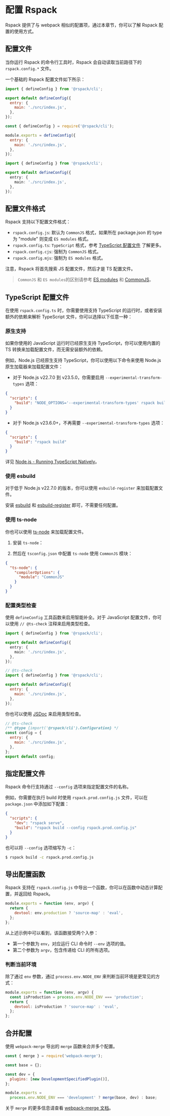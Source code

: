 
# 配置 Rspack

Rspack 提供了与 webpack 相似的配置项，通过本章节，你可以了解 Rspack 配置的使用方式。

## 配置文件

当你运行 Rspack 的命令行工具时，Rspack 会自动读取当前路径下的 `rspack.config.*` 文件。

一个基础的 Rspack 配置文件如下所示：

<Tabs>
  <Tab label="ESM">

```js title="rspack.config.mjs"
import { defineConfig } from '@rspack/cli';

export default defineConfig({
  entry: {
    main: './src/index.js',
  },
});
```

  </Tab>
  <Tab label="CJS">

```js title="rspack.config.js"
const { defineConfig } = require('@rspack/cli');

module.exports = defineConfig({
  entry: {
    main: './src/index.js',
  },
});
```

  </Tab>
  <Tab label="TypeScript">

```ts title="rspack.config.ts"
import { defineConfig } from '@rspack/cli';

export default defineConfig({
  entry: {
    main: './src/index.js',
  },
});
```

  </Tab>
</Tabs>

## 配置文件格式

Rspack 支持以下配置文件格式：

- `rspack.config.js`: 默认为 `CommonJS` 格式，如果所在 package.json 的 type 为 "module" 则变成 `ES modules` 格式。
- `rspack.config.ts`: `TypeScript` 格式，参考 [TypeScript 配置文件](#typescript-配置文件) 了解更多。
- `rspack.config.cjs`: 强制为 `CommonJS` 格式。
- `rspack.config.mjs`: 强制为 `ES modules` 格式。

注意，Rspack 将首先搜索 JS 配置文件，然后才是 TS 配置文件。

> `CommonJS` 和 `ES modules`的区别请参考 [ES modules](https://nodejs.org/api/esm.html#modules-ecmascript-modules) 和 [CommonJS](https://nodejs.org/api/modules.html)。

## TypeScript 配置文件

在使用 `rspack.config.ts` 时，你需要使用支持 TypeScript 的运行时，或者安装额外的依赖来解析 TypeScript 文件，你可以选择以下任意一种：

### 原生支持

如果你使用的 JavaScript 运行时已经原生支持 TypeScript，你可以使用内置的 TS 转换来加载配置文件，而无需安装额外的依赖。

例如，Node.js 已经原生支持 TypeScript，你可以使用以下命令来使用 Node.js 原生加载器来加载配置文件：

- 对于 Node.js v22.7.0 到 v23.5.0，你需要启用 `--experimental-transform-types` 选项：

```json title="package.json"
{
  "scripts": {
    "build": "NODE_OPTIONS='--experimental-transform-types' rspack build"
  }
}
```

- 对于 Node.js v23.6.0+，不再需要 `--experimental-transform-types` 选项：

```json title="package.json"
{
  "scripts": {
    "build": "rspack build"
  }
}
```

详见 [Node.js - Running TypeScript Natively](https://nodejs.org/en/learn/typescript/run-natively#running-typescript-natively)。

### 使用 esbuild

对于低于 Node.js v22.7.0 的版本，你可以使用 `esbuild-register` 来加载配置文件。

安装 [esbuild](https://npmjs.com/package/esbuild) 和 [esbuild-register](https://npmjs.com/package/esbuild-register) 即可，不需要任何配置。

<PackageManagerTabs command="add esbuild esbuild-register -D" />

### 使用 ts-node

你也可以使用 [ts-node](https://npmjs.com/package/ts-node) 来加载配置文件。

1. 安装 `ts-node`：

<PackageManagerTabs command="add ts-node -D" />

2. 然后在 `tsconfig.json` 中配置 `ts-node` 使用 `CommonJS` 模块：

```json title="tsconfig.json"
{
  "ts-node": {
    "compilerOptions": {
      "module": "CommonJS"
    }
  }
}
```

### 配置类型检查

使用 `defineConfig` 工具函数来启用智能补全。对于 JavaScript 配置文件，你可以使用 `// @ts-check` 注释来启用类型检查。

<Tabs>
  <Tab label="TypeScript">

```ts title="rspack.config.ts"
import { defineConfig } from '@rspack/cli';

export default defineConfig({
  entry: {
    main: './src/index.js',
  },
});
```

  </Tab>
  <Tab label="JavaScript">

```js title="rspack.config.mjs"
// @ts-check
import { defineConfig } from '@rspack/cli';

export default defineConfig({
  entry: {
    main: './src/index.js',
  },
});
```

  </Tab>
</Tabs>

你也可以使用 [JSDoc](https://jsdoc.app/) 来启用类型检查。

```js title="rspack.config.mjs"
// @ts-check
/** @type {import('@rspack/cli').Configuration} */
const config = {
  entry: {
    main: './src/index.js',
  },
};
export default config;
```

## 指定配置文件

Rspack 命令行支持通过 `--config` 选项来指定配置文件的名称。

例如，你需要在执行 build 时使用 `rspack.prod.config.js` 文件，可以在 `package.json` 中添加如下配置：

```json title="package.json"
{
  "scripts": {
    "dev": "rspack serve",
    "build": "rspack build --config rspack.prod.config.js"
  }
}
```

也可以将 `--config` 选项缩写为 `-c`：

```bash
$ rspack build -c rspack.prod.config.js
```

## 导出配置函数

Rspack 支持在 `rspack.config.js` 中导出一个函数，你可以在函数中动态计算配置，并返回给 Rspack。

```js title="rspack.config.js"
module.exports = function (env, argv) {
  return {
    devtool: env.production ? 'source-map' : 'eval',
  };
};
```

从上述示例中可以看到，该函数接受两个入参：

- 第一个参数为 `env`，对应运行 CLI 命令时 `--env` 选项的值。
- 第二个参数为 `argv`，包含传递给 CLI 的所有选项。

### 判断当前环境

除了通过 `env` 参数，通过 `process.env.NODE_ENV` 来判断当前环境是更常见的方式：

```js title="rspack.config.js"
module.exports = function (env, argv) {
  const isProduction = process.env.NODE_ENV === 'production';
  return {
    devtool: isProduction ? 'source-map' : 'eval',
  };
};
```

## 合并配置

使用 `webpack-merge` 导出的 `merge` 函数来合并多个配置。

```js title="rspack.config.js"
const { merge } = require('webpack-merge');

const base = {};

const dev = {
  plugins: [new DevelopmentSpecifiedPlugin()],
};

module.exports =
  process.env.NODE_ENV === 'development' ? merge(base, dev) : base;
```

关于 `merge` 的更多信息请查看 [webpack-merge 文档](https://npmjs.com/package/webpack-merge)。
